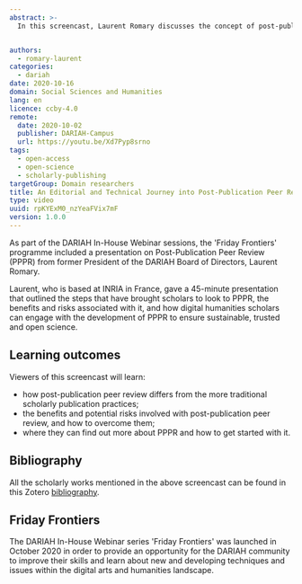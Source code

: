 ```yaml
---
abstract: >-
  In this screencast, Laurent Romary discusses the concept of post-publication peer review (PPPR) as well as the risks, challenges and potential benefits of changing traditional approaches to research publication workflows.


authors:
  - romary-laurent
categories:
  - dariah
date: 2020-10-16
domain: Social Sciences and Humanities
lang: en
licence: ccby-4.0
remote:
  date: 2020-10-02
  publisher: DARIAH-Campus
  url: https://youtu.be/Xd7Pyp8srno
tags:
  - open-access
  - open-science
  - scholarly-publishing
targetGroup: Domain researchers
title: An Editorial and Technical Journey into Post-Publication Peer Review (PPPR)
type: video
uuid: rpKYExM0_nzYeaFVix7mF
version: 1.0.0
---
```


As part of the DARIAH In-House Webinar sessions, the 'Friday Frontiers' programme included a presentation on Post-Publication Peer Review (PPPR) from former President of the DARIAH Board of Directors, Laurent Romary.

Laurent, who is based at INRIA in France, gave a 45-minute presentation that outlined the steps that have brought scholars to look to PPPR, the benefits and risks associated with it, and how digital humanities scholars can engage with the development of PPPR to ensure sustainable, trusted and open science.

## Learning outcomes

Viewers of this screencast will learn:

- how post-publication peer review differs from the more traditional scholarly publication practices;
- the benefits and potential risks involved with post-publication peer review, and how to overcome them;
- where they can find out more about PPPR and how to get started with it.

<VideoCard
  title="Click to view"
  subtitle="An Editorial and Technical Journey into Post-Publication Peer Review (PPPR)"
  id="Xd7Pyp8srno"
  image="images/PPPR-title-slide.png"
/>

## Bibliography

All the scholarly works mentioned in the above screencast can be found in this Zotero [bibliography](https://www.zotero.org/groups/2587787/pppr/library).

## Friday Frontiers

The DARIAH In-House Webinar series 'Friday Frontiers' was launched in October 2020 in order to provide an opportunity for the DARIAH community to improve their skills and learn about new and developing techniques and issues within the digital arts and humanities landscape.

